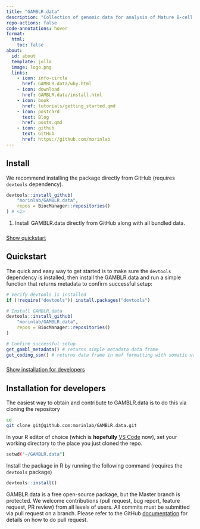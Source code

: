 ```yaml
---
title: "GAMBLR.data"
description: "Collection of genomic data for analysis of Mature B-cell neoplasms"
repo-actions: false
code-annotations: hover
format:
  html:
    toc: false
about:
  id: about
  template: jolla
  image: logo.png
  links:
    - icon: info-circle
      href: GAMBLR.data/why.html
    - icon: download
      href: GAMBLR.data/install.html
    - icon: book
      href: tutorials/getting_started.qmd
    - icon: postcard
      text: Blog
      href: posts.qmd
    - icon: github
      text: GitHub
      href: https://github.com/morinlab
---
```


::: {#about}
:::

## Install

We recommend installing the package directly from GitHub (requires `devtools` dependency).

```r
devtools::install_github(
    "morinlab/GAMBLR.data",
    repos = BiocManager::repositories()
) # <1>
```

1. Install GAMBLR.data directly from GitHub along with all bundled data.


###

<div class="d-grid gap-2"><a class="btn btn-lg btn-primary" data-bs-toggle="collapse" href="#collapseQuickstart" role="button" aria-expanded="false" aria-controls="collapseQuickstart">Show quickstart</a></div>

###

::: {#collapseQuickstart .collapse .multi-collapse}

## Quickstart

The quick and easy way to get started is to make sure the `devtools` dependency is installed, then install the GAMBLR.data and run a simple function that returns metadata to confirm successful setup:

```r
# Verify devtools is installed
if (!require("devtools")) install.packages("devtools")

# Install GAMBLR.data
devtools::install_github(
    "morinlab/GAMBLR.data",
    repos = BiocManager::repositories()
)

# Confirm successful setup
get_gambl_metadata() # returns simple metadata data frame
get_coding_ssm() # returns data frame in maf formatting with somatic variants
```

:::

###

<div class="d-grid gap-2"><a class="btn btn-lg btn-primary" data-bs-toggle="collapse" href="#collapseDevelopers" role="button" aria-expanded="false" aria-controls="collapseDevelopers"  margin="100px">Show installation for developers</a></div>

::: {#collapseDevelopers .collapse .multi-collapse}

## Installation for developers

The easiest way to obtain and contribute to GAMBLR.data is to do this via cloning the repository

```bash
cd
git clone git@github.com:morinlab/GAMBLR.data.git
```
In your R editor of choice (which is __**hopefully**__ [VS Code](https://code.visualstudio.com/) now), set your working directory to the place you just cloned the repo.

```bash
setwd("~/GAMBLR.data")
```

Install the package in R by running the following command (requires the `devtools` package)

```r
devtools::install()
```

GAMBLR.data is a free open-source package, but the Master branch is protected. We welcome contributions (pull request, bug report, feature request, PR review) from all levels of users. All commits must be submitted via pull request on a branch. Please refer to the GitHub [documentation](https://docs.github.com/en/pull-requests/collaborating-with-pull-requests/proposing-changes-to-your-work-with-pull-requests/creating-a-pull-request) for details on how to do pull request.

:::


